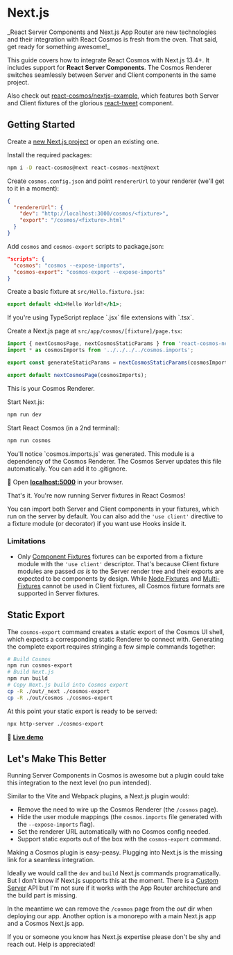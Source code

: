 
# Next.js

<Callout type="warning">
  _React Server Components and Next.js App Router are new technologies and their
  integration with React Cosmos is fresh from the oven. That said, get ready for
  something awesome!_
</Callout>

This guide covers how to integrate React Cosmos with Next.js 13.4+. It includes support for **React Server Components**. The Cosmos Renderer switches seamlessly between Server and Client components in the same project.

Also check out [react-cosmos/nextjs-example](https://github.com/react-cosmos/nextjs-example), which features both Server and Client fixtures of the glorious [react-tweet](https://github.com/vercel-labs/react-tweet) component.

## Getting Started

Create a [new Next.js project](https://nextjs.org/docs/getting-started/installation) or open an existing one.

Install the required packages:

```bash npm2yarn
npm i -D react-cosmos@next react-cosmos-next@next
```

Create `cosmos.config.json` and point `rendererUrl` to your renderer (we'll get to it in a moment):

```json
{
  "rendererUrl": {
    "dev": "http://localhost:3000/cosmos/<fixture>",
    "export": "/cosmos/<fixture>.html"
  }
}
```

Add `cosmos` and `cosmos-export` scripts to package.json:

```json
"scripts": {
  "cosmos": "cosmos --expose-imports",
  "cosmos-export": "cosmos-export --expose-imports"
}
```

Create a basic fixture at `src/Hello.fixture.jsx`:

```jsx filename="src/Hello.fixture.jsx"
export default <h1>Hello World!</h1>;
```

<Callout type="info">
  If you're using TypeScript replace `.jsx` file extensions with `.tsx`.
</Callout>

Create a Next.js page at `src/app/cosmos/[fixture]/page.tsx`:

```jsx filename="src/app/cosmos/[fixture]/page.tsx"
import { nextCosmosPage, nextCosmosStaticParams } from 'react-cosmos-next';
import * as cosmosImports from '../../../../cosmos.imports';

export const generateStaticParams = nextCosmosStaticParams(cosmosImports);

export default nextCosmosPage(cosmosImports);
```

This is your Cosmos Renderer.

Start Next.js:

```bash
npm run dev
```

Start React Cosmos (in a 2nd terminal):

```bash
npm run cosmos
```

<Callout type="info">
  You'll notice `cosmos.imports.js` was generated. This module is a dependency
  of the Cosmos Renderer. The Cosmos Server updates this file automatically. You
  can add it to .gitignore.
</Callout>

🚀 Open **[localhost:5000](http://localhost:5000)** in your browser.

That's it. You're now running Server fixtures in React Cosmos!

You can import both Server and Client components in your fixtures, which run on the server by default. You can also add the `'use client'` directive to a fixture module (or decorator) if you want use Hooks inside it.

### Limitations

- Only [Component Fixtures](/docs/fixtures.md#component-fixtures) fixtures can be exported from a fixture module with the `'use client'` descriptor. That's because Client fixture modules are passed _as is_ to the Server render tree and their exports are expected to be components by design. While [Node Fixtures](/docs/fixtures.md#node-fixtures) and [Multi-Fixtures](/docs/fixtures.md#multi-fixtures) cannot be used in Client fixtures, all Cosmos fixture formats are supported in Server fixtures.

## Static Export

The `cosmos-export` command creates a static export of the Cosmos UI shell, which expects a corresponding static Renderer to connect with. Generating the complete export requires stringing a few simple commands together:

```bash
# Build Cosmos
npm run cosmos-export
# Build Next.js
npm run build
# Copy Next.js build into Cosmos export
cp -R ./out/_next ./cosmos-export
cp -R ./out/cosmos ./cosmos-export
```

At this point your static export is ready to be served:

```bash
npx http-server ./cosmos-export
```

👀 **[Live demo](https://cosmos-nextjs.vercel.app)**

## Let's Make This Better

Running Server Components in Cosmos is awesome but a plugin could take this integration to the next level (no pun intended).

Similar to the Vite and Webpack plugins, a Next.js plugin would:

- Remove the need to wire up the Cosmos Renderer (the `/cosmos` page).
- Hide the user module mappings (the `cosmos.imports` file generated with the `--expose-imports` flag).
- Set the renderer URL automatically with no Cosmos config needed.
- Support static exports out of the box with the `cosmos-export` command.

Making a Cosmos plugin is easy-peasy. Plugging into Next.js is the missing link for a seamless integration.

Ideally we would call the `dev` and `build` Next.js commands programatically. But I don't know if Next.js supports this at the moment. There is a [Custom Server](https://nextjs.org/docs/pages/building-your-application/configuring/custom-server) API but I'm not sure if it works with the App Router architecture and the build part is missing.

In the meantime we can remove the `/cosmos` page from the _out_ dir when deploying our app. Another option is a monorepo with a main Next.js app and a Cosmos Next.js app.

<Callout>
  If you or someone you know has Next.js expertise please don't be shy and reach
  out. Help is appreciated!
</Callout>
